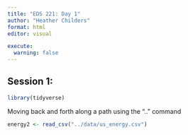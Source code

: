 ```yaml
---
title: "EDS 221: Day 1"
author: "Heather Childers"
format: html
editor: visual

execute: 
  warning: false
---
```


## Session 1:

```r
library(tidyverse)
```

Moving back and forth along a path using the ".." command

```r
energy2 <- read_csv("../data/us_energy.csv")
```
